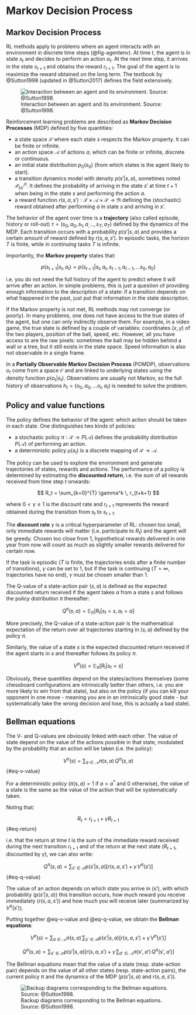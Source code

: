 # Markov Decision Process

## Markov Decision Process

RL methods apply to problems where an agent interacts with an environment in discrete time steps (@fig-agentenv). At time $t$, the agent is in state $s_t$ and decides to perform an action $a_t$. At the next time step, it arrives in the state $s_{t+1}$ and obtains the reward $r_{t+1}$. The goal of the agent is to maximize the reward obtained on the long term. The textbook by @Sutton1998 (updated in @Sutton2017) defines the field extensively.

![Interaction between an agent and its environment. Source: @Sutton1998.](img/rl-agent.jpg){#fig-agentenv}

Reinforcement learning problems are described as **Markov Decision Processes** (MDP) defined by five quantities:

* a state space $\mathcal{S}$ where each state $s$ respects the Markov property. It can be finite or infinite.
* an action space $\mathcal{A}$ of actions $a$, which can be finite or infinite, discrete or continuous.
* an initial state distribution $p_0(s_0)$ (from which states is the agent likely to start).
* a transition dynamics model with density $p(s'|s, a)$, sometimes noted $\mathcal{P}_{ss'}^a$. It defines the probability of arriving in the state $s'$ at time $t+1$ when being in the state $s$ and performing the action $a$.
* a reward function $r(s, a, s') : \mathcal{S}\times\mathcal{A}\times\mathcal{S} \rightarrow \Re$ defining the (stochastic) reward obtained after performing $a$ in state $s$ and arriving in $s'$.

The behavior of the agent over time is a **trajectory** (also called episode, history or roll-out) $\tau = (s_0, a_0, s_1, a_, \ldots, s_T, a_T)$ defined by the dynamics of the MDP. Each transition occurs with a probability $p(s'|s, a)$ and provides a certain amount of reward defined by $r(s, a, s')$. In episodic tasks, the horizon $T$ is finite, while in continuing tasks $T$ is infinite.


Importantly, the **Markov property** states that:

$$
    p(s_{t+1}|s_t, a_t) = p(s_{t+1}|s_t, a_t, s_{t-1}, a_{t-1}, \dots s_0, a_0)
$$

i.e. you do not need the full history of the agent to predict where it will arrive after an action. In simple problems, this is just a question of providing enough information to the description of a state: if a transition depends on what happened in the past, just put that information in the state description.

If the Markov property is not met, RL methods may not converge (or poorly). In many problems, one does not have access to the true states of the agent, but one can only indirectly observe them. For example, in a video game, the true state is defined by a couple of variables: coordinates $(x, y)$ of the two players, position of the ball, speed, etc. However, all you have access to are the raw pixels: sometimes the ball may be hidden behind a wall or a tree, but it still exists in the state space. Speed information is also not observable in a single frame.

In a **Partially Observable Markov Decision Process** (POMDP), observations $o_t$ come from a space $\mathcal{O}$ and are linked to underlying states using the density function $p(o_t| s_t)$. Observations are usually not Markov, so the full history of observations $h_t = (o_0, a_0, \dots o_t, a_t)$ is needed to solve the problem.

## Policy and value functions

The policy defines the behavior of the agent: which action should be taken in each state. One distinguishes two kinds of policies:

* a stochastic policy $\pi : \mathcal{S} \rightarrow P(\mathcal{A})$ defines the probability distribution $P(\mathcal{A})$ of performing an action.
* a deterministic policy $\mu(s_t)$ is a discrete mapping of $\mathcal{S} \rightarrow \mathcal{A}$.

The policy can be used to explore the environment and generate trajectories of states, rewards and actions. The performance of a policy is determined by estimating the **discounted return**, i.e. the sum of all rewards received from time step $t$ onwards:

$$
    R_t = \sum_{k=0}^{T} \gamma^k \, r_{t+k+1}
$$

where $0 < \gamma \leq 1$ is the discount rate and $r_{t+1}$ represents the reward obtained during the transition from $s_t$ to $s_{t+1}$.

The **discount rate** $\gamma$ is a critical hyperparameter of RL: chosen too small, only immediate rewards will matter (i.e. participate to $R_t$) and the agent will be greedy. Chosen too close from 1, hypothetical rewards delivered in one year from now will count as much as slightly smaller rewards delivered for certain now.

If the task is episodic ($T$ is finite, the trajectories ends after a finite number of transitions), $\gamma$ can be set to 1, but if the task is continuing ($T=\infty$, trajectories have no end), $\gamma$ must be chosen smaller than 1.

The Q-value of a state-action pair $(s, a)$ is defined as the expected discounted return received if the agent takes $a$ from a state $s$ and follows the policy distribution $\pi$ thereafter:

$$
    Q^{\pi}(s, a) = \mathbb{E}_{\pi}[R_t | s_t = s, a_t=a]
$$

More precisely, the Q-value of a state-action pair is the mathematical expectation of the return over all trajectories starting in $(s, a)$ defined by the policy $\pi$.

Similarly, the value of a state $s$ is the expected discounted return received if the agent starts in $s$ and thereafter follows its policy $\pi$.

$$
    V^{\pi}(s) = \mathbb{E}_{\pi}[R_t | s_t = s]
$$

Obviously, these quantities depend on the states/actions themselves (some chessboard configurations are intrinsically better than others, i.e. you are more likely to win from that state), but also on the policy (if you can kill your opponent in one move - meaning you are in an intrinsically good state - but systematically take the wrong decision and lose, this is actually a bad state).

## Bellman equations

The V- and Q-values are obviously linked with each other. The value of state depend on the value of the actions possible in that state, modulated by the probability that an action will be taken (i.e. the policy):

$$
    V^{\pi}(s) = \sum_{a \in \mathcal{A}} \pi(s, a) \, Q^\pi(s,a)
$$ {#eq-v-value}

For a deterministic policy ($\pi(s, a) = 1$ if $a=a^*$ and $0$ otherwise), the value of a state is the same as the value of the action that will be systematically taken.

Noting that:

$$
    R_t = r_{t+1} + \gamma R_{t+1}
$$ {#eq-return}

i.e. that the return at time $t$ is the sum of the immediate reward received during the next transition $r_{t+1}$ and of the return at the next state ($R_{t+1}$, discounted by $\gamma$), we can also write:

$$
    Q^{\pi}(s, a) = \sum_{s' \in \mathcal{S}} p(s'|s, a) [r(s, a, s') + \gamma \, V^\pi(s')]
$$ {#eq-q-value}

The value of an action depends on which state you arrive in ($s'$), with which probability ($p(s'|s, a)$) this transition occurs, how much reward you receive immediately ($r(s, a, s')$) and how much you will receive later (summarized by $V^\pi(s')$).

Putting together @eq-v-value and @eq-q-value, we obtain the **Bellman equations**:

$$
    V^{\pi}(s) = \sum_{a \in \mathcal{A}} \pi(s, a) \, \sum_{s' \in \mathcal{S}} p(s'|s, a) [r(s, a, s') + \gamma \, V^\pi(s')]
$$

$$
    Q^{\pi}(s, a) = \sum_{s' \in \mathcal{S}} p(s'|s, a) [r(s, a, s') + \gamma \, \sum_{a' \in \mathcal{A}} \pi(s', a') \, Q^\pi(s',a')]
$$

The Bellman equations mean that the value of a state (resp. state-action pair) depends on the value of all other states (resp. state-action pairs), the current policy $\pi$ and the dynamics of the MDP ($p(s'|s, a)$ and $r(s, a, s')$).

![Backup diagrams corresponding to the Bellman equations. Source: @Sutton1998.](img/backup.png){#fig-backup}
